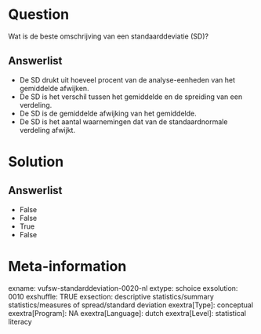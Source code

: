 Question
========
Wat is de beste omschrijving van een standaarddeviatie (SD)?

Answerlist
----------
* De SD drukt uit hoeveel procent van de analyse-eenheden van het
  gemiddelde afwijken.
* De SD is het verschil tussen het gemiddelde en de spreiding van een
  verdeling.
* De SD is de gemiddelde afwijking van het gemiddelde.
* De SD is het aantal waarnemingen dat van de standaardnormale verdeling
  afwijkt.

Solution
========










Answerlist
----------
* False
* False
* True
* False

Meta-information
================
exname: vufsw-standarddeviation-0020-nl
extype: schoice
exsolution: 0010
exshuffle: TRUE
exsection: descriptive statistics/summary statistics/measures of spread/standard deviation
exextra[Type]: conceptual
exextra[Program]: NA
exextra[Language]: dutch
exextra[Level]: statistical literacy


